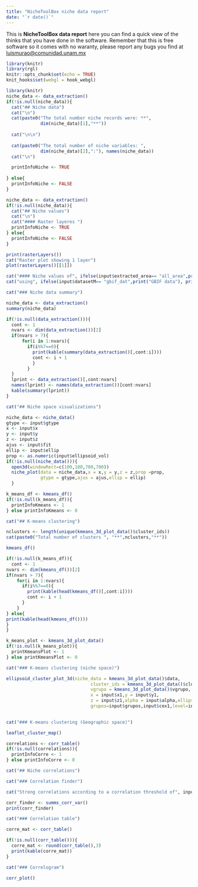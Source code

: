 ```yaml
---
title: "NicheToolBox niche data report"
date: "`r date()`"
---
```


This is **NicheToolBox data report** here you can find a quick view of the thinks that you have done in the software. Remember that this is free software so it comes with no waranty, please report any bugs you find at <luismurao@comunidad.unam.mx>

```r
library(knitr)
library(rgl)
knitr::opts_chunk$set(echo = TRUE)
knit_hooks$set(webgl = hook_webgl)
```


```r
library(knitr)
niche_data <- data_extraction()
if(!is.null(niche_data)){
  cat("## Niche data")
  cat("\n")
  cat(paste0("The total number niche records were: **", 
             dim(niche_data)[1],"**"))
  
  cat("\n\n")
  
  cat(paste0("The total number of niche variables: ",
             dim(niche_data)[2],":"), names(niche_data))
  cat("\n")

  printInfoNiche <- TRUE
  
} else{
  printInfoNiche <- FALSE
}

```


```r
niche_data <- data_extraction()
if(!is.null(niche_data)){
  cat("## Niche values")
  cat("\n")
  cat("#### Raster layeres ")
  printInfoNiche <- TRUE
} else{
  printInfoNiche <- FALSE
}
```


```r
print(rasterLayers())
cat("Raster plot showing 1 layer")
plot(rasterLayers()[[1]])
```


```r
cat("#### Niche values of", ifelse(input$extracted_area== "all_area",print("All raster area"),print("M polygon area")))
cat("using", ifelse(input$datasetM== "gbif_dat",print("GBIF data"), print("User data")))
```


```r
cat("### Niche data summary")
```

```r
niche_data <- data_extraction()
summary(niche_data)
```

```r
if(!is.null(data_extraction())){
  cont <- 1 
  nvars <- dim(data_extraction())[2]
  if(nvars > 7){
      for(i in 1:nvars){
        if(i%%7==0){
          print(kable(summary(data_extraction()[,cont:i])))
          cont <- i + 1
          }
        }
  }
  lprint <- data_extraction()[,cont:nvars]
  names(lprint) <- names(data_extraction())[cont:nvars]
  kable(summary(lprint))
}
```


```r
cat("## Niche space visualizations")
```

```r

niche_data <- niche_data()
gtype <- input$gtype
x <- input$x
y <- input$y
z <- input$z
ajus <- input$fit
ellip <- input$ellip
prop <- as.numeric(input$ellipsoid_vol)
if(!is.null(niche_data())){
  open3d(windowRect=c(100,100,700,700))
  niche_plot(data = niche_data,x = x,y = y,z = z,prop =prop,
             gtype = gtype,ajus = ajus,ellip = ellip)
  }
```


```r
k_means_df <- kmeans_df()
if(!is.null(k_means_df)){
  printInfoKmeans <- 1 
} else printInfoKmeans <- 0
```


```r
cat("## K-means clustering")

nclusters <- length(unique(kmeans_3d_plot_data()$cluster_ids))
cat(paste0("Total number of clusters ", "**",nclusters,"**"))
```

```r
kmeans_df()
```

```r
if(!is.null(k_means_df)){
  cont <- 1 
nvars <- dim(kmeans_df())[2]
if(nvars > 7){
    for(i in 1:nvars){
      if(i%%7==0){
        print(kable(head(kmeans_df()[,cont:i])))
        cont <- i + 1
      }
    }
} else{
print(kable(head(kmeans_df())))
}
}
```

```r
k_means_plot <- kmeans_3d_plot_data()
if(!is.null(k_means_plot)){
  printKmeansPlot <- 1 
} else printKmeansPlot <- 0
```

```r
cat("### K-means clustering (niche space)")
```


```r
ellipsoid_cluster_plot_3d(niche_data = kmeans_3d_plot_data()$data,
                                cluster_ids = kmeans_3d_plot_data()$cluster_ids,
                                vgrupo = kmeans_3d_plot_data()$vgrupo,
                                x = input$x1,y = input$y1,
                                z = input$z1,alpha = input$alpha,ellips = input$ellips,
                                grupos=input$grupos,input$cex1,level=input$kmeans_level)
    
```


```r
cat("### K-means clustering (Geographic space)")
```

```r
leaflet_cluster_map()
```



```r
correlations <- corr_table()
if(!is.null(correlations)){
  printInfoCorre <- 1 
} else printInfoCorre <- 0
```

```r
cat("## Niche correlations")
```

```r
cat("### Correlation finder")
```

```r
cat("Strong correlations according to a correlation threshold of", input$cor_threshold)
```

```r
corr_finder <- summs_corr_var()
print(corr_finder)
```


```r
cat("### Correlation table")
```

```r
corre_mat <- corr_table()
```

```r
if(!is.null(corr_table())){
  corre_mat <- round(corr_table(),3)
  print(kable(corre_mat))
}

```

```r
cat("### Correlogram")
```

```r
corr_plot()
```
